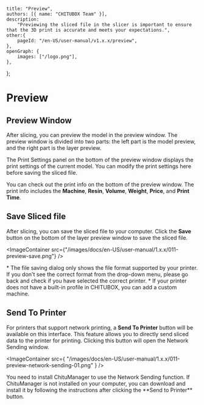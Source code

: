 	title: "Preview",
	authors: [{ name: "CHITUBOX Team" }],
	description:
		"Previewing the sliced file in the slicer is important to ensure that the 3D print is accurate and meets your expectations.",
	other:{
		pageId: "/en-US/user-manual/v1.x.x/preview",
	},
	openGraph: {
		images: ["/logo.png"],
	},
};

# Preview

## Preview Window

After slicing, you can preview the model in the preview window. The preview window is divided into two parts: the left part is the model preview, and the right part is the layer preview.

The Print Settings panel on the bottom of the preview window displays the print settings of the current model. You can modify the print settings here before saving the sliced file.

You can check out the print info on the bottom of the preview window. The print info includes the **Machine**, **Resin**, **Volume**, **Weight**, **Price**, and **Print Time**.

## Save Sliced file

After slicing, you can save the sliced file to your computer. Click the **Save** button on the bottom of the layer preview window to save the sliced file.

<ImageContainer
	src={"/images/docs/en-US/user-manual/1.x.x/011-preview-save.png"}
/>

<Admonition type="note">
	* The file saving dialog only shows the file format supported by your
	printer. If you don't see the correct format from the drop-down menu, please
	go back and check if you have selected the correct printer. 
	* If your printer does not have a built-in profile in CHITUBOX, you can add a <Link href="/en-US/user-manual/latest/ui-and-features/configure-print-parameters#custom-machine">custom machine</Link>.
</Admonition>

## Send To Printer

For printers that support network printing, a **Send To Printer** button will be available on this interface. This feature allows you to directly send sliced data to the printer for printing. Clicking this button will open the <Link href="https://manual.chitubox.com/en-US/chitu-manager/latest/ui-and-features/network-sending">Network Sending window</Link>.

<ImageContainer
	src={
		"/images/docs/en-US/user-manual/1.x.x/011-preview-network-sending-01.png"
	}
/>

<Admonition type="note">
	You need to install ChituManager to use the Network Sending function. If ChituManager is not installed on your computer, you can download and install it by following the instructions after clicking the **Send to Printer** button.
</Admonition>
